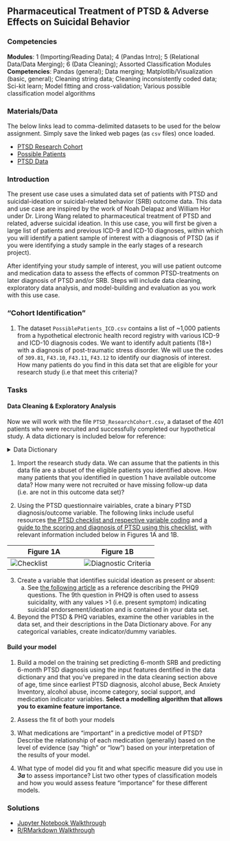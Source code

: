 
## Pharmaceutical Treatment of PTSD & Adverse Effects on Suicidal Behavior {#ptsd}

### Competencies  

**Modules**: 1 (Importing/Reading Data); 4 (Pandas Intro); 5 (Relational Data/Data Merging); 6 (Data Cleaning); Assorted Classification Modules   
**Competencies**: Pandas (general); Data merging; Matplotlib/Visualization (basic, general); Cleaning string data; Cleaning inconsistently coded data; Sci-kit learn; Model fitting and cross-validation; Various possible classification model algorithms


### Materials/Data

The below links lead to comma-delimited datasets to be used for the below assignment. Simply save the linked web pages (as `csv` files) once loaded. 

- [PTSD Research Cohort](https://raw.githubusercontent.com/domdisanto/Python_OER/master/Use%20Cases/PTSD%20%26%20SRB%20Use%20Case/PTSD_ResearchCohort.csv)  
- [Possible Patients](https://raw.githubusercontent.com/domdisanto/Python_OER/master/Use%20Cases/PTSD%20%26%20SRB%20Use%20Case/PossiblePatients_ICD.csv)  
- [PTSD Data](https://raw.githubusercontent.com/domdisanto/Python_OER/master/Use%20Cases/PTSD%20%26%20SRB%20Use%20Case/ptsd_data.csv)


### Introduction

The present use case uses a simulated data set of patients with PTSD and suicidal-ideation or suicidal-related behavior (SRB) outcome data. This data and use case are inspired by the work of Noah Delapaz and William Hor under Dr. Lirong Wang related to pharmaceutical treatment of PTSD and related, adverse suicidal ideation. In this use case, you will first be given a large list of patients and previous ICD-9 and ICD-10 diagnoses, within which you will identify a patient sample of interest with a diagnosis of PTSD (as if you were identifying a study sample in the early stages of a research project).   
  
After identifying your study sample of interest, you will use patient outcome and medication data to assess the effects of common PTSD-treatments on later diagnosis of PTSD and/or SRB. Steps will include data cleaning, exploratory data analysis, and model-building and evaluation as you work with this use case.



### "Cohort Identification"

1) The dataset `PossiblePatients_ICD.csv` contains a list of ~1,000 patients from a hypothetical electronic health record registry with various ICD-9 and ICD-10 diagnosis codes. We want to identify adult patients (18+) with a diagnosis of post-traumatic stress disorder. We will use the codes of `309.81`, `F43.10`, `F43.11`, `F43.12` to identify our diagnosis of interest. How many patients do you find in this data set that are eligible for your research study (i.e that meet this criteria)?


### Tasks

#### Data Cleaning & Exploratory Analysis

Now we will work with the file `PTSD_ResearchCohort.csv`, a dataset of the 401 patients who were recruited and successfully completed our hypothetical study. A data dictionary is included below for reference:

<details>
  <summary> Data Dictionary </summary>  
  
|*Variable*|*Description*|
|---|---|
|`PTSD_Q1`-`PTSD_Q20`|PTSD Questionnaire variables (see images below) describing presence of symptoms 6-months after study enrollment|
|`PHQ_Q9`|Patient Health Questionnaire (or PHQ-9) question 9, which assessed presence of suicidality or ideation of suicide, also at 6-months after study enrollment|
|`Age`|"Continuous" (integer) age variable|
|`TimeFirstDiagnosis_Months`| Integer value. The number of months since the patient's first diagnosis of PTSD|
|`AlcAbuse`|Binary variable, where 1 represents present alcohol abuse and 0 no alcohol abuse over the previous 6 months|
|`BeckAnxiety_BL`|Continuous measure ranging from 0-63, where higher values indicate greater presence and severity of anxiety symptoms|
|`IncomeCat`|Nominal categorical varible describing income category relative to the federal poverty line (described in the variable's categories)|
|`SocialSupport`|Self-reported ["social support"](https://www.tnaap.org/documents/mspss-multidimensional-scale-of-perceived-social.pdf), with values ranging from 0 to 84, where higher values indicate higher self-reported social support |
|`PTSD_Rx`|Name of medication prescribed|
</details>

1) Import the research study data. We can assume that the patients in this data file are a sbuset of the eligible patients you identified above. How many patients that you identified in question 1 have available outcome data? How many were not recruited or have missing follow-up data (i.e. are not in this outcome data set)?


2) Using the PTSD questionnaire vairiables, crate a binary PTSD diagnosis/outcome variable. The following links include useful resources [the PTSD checklist and respective variable coding](https://www.ptsd.va.gov/professional/assessment/documents/PCL5_Standard_form.PDF) and [a guide to the scoring and diagnosis of PTSD using this checklist](https://www.ptsd.va.gov/professional/assessment/adult-sr/ptsd-checklist.asp#obtain), with relevant information included below in Figures 1A and 1B.     
  
|Figure 1A|Figure 1B|
|---------|---------|
| ![Checklist](https://raw.githubusercontent.com/domdisanto/Python_OER/master/Use%20Cases/PTSD%20%26%20SRB%20Use%20Case/Instructor%20Materials/Fig/PTSD_Checklist_vars.JPG)| ![Diagnostic Criteria](https://raw.githubusercontent.com/domdisanto/Python_OER/master/Use%20Cases/PTSD%20%26%20SRB%20Use%20Case/Instructor%20Materials/Fig/PTSD_Diagnosis_Criteria.png) |  



3) Create a variable that identifies suicidal ideation as present or absent:      
     a) See [the following article](https://www.ncbi.nlm.nih.gov/pmc/articles/PMC1495268/#app1) as a reference describing the PHQ9 questions. The 9th question in PHQ9 is often used to assess suicidality, with any values >1 (i.e. present symptom) indicating suicidal endorsement/ideation and is contained in your data set. 

4) Beyond the PTSD & PHQ variables, examine the other variables in the data set, and their descriptions in the Data Dictionary above. For any categorical variables, create indicator/dummy variables. 

#### Build your model

1) Build a model on the training set predicting 6-month SRB and predicting 6-month PTSD diagnosis using the input features dentified in the data dictionary and that you've prepared in the data cleaning section above of age, time since earliest PTSD diagnosis, alcohol abuse, Beck Anxiety Inventory, alcohol abuse, income category, social support, and medication indicator variables. **Select a modelling algorithm that allows you to examine feature importance. **
2) Assess the fit of both your models  
3) What medications are "important" in a predictive model of PTSD? Describe the relationship of each medication (generally) based on the level of evidence (say "high" or "low") based on your interpretation of the results of your model. 

4) What type of model did you fit and what specific measure did you use in ***3a*** to assess importance? List two other types of classification models and how you would assess feature "importance" for these different models. 



### Solutions

- [Jupyter Notebook Walkthrough](https://github.com/domdisanto/Python_OER/blob/master/Use%20Cases/PTSD%20%26%20SRB%20Use%20Case/PTSD_Walkthrough.ipynb)  
- [R/RMarkdown Walkthrough](https://github.com/domdisanto/Python_OER/blob/master/Use%20Cases/PTSD%20%26%20SRB%20Use%20Case/R/PTSD_RAnalog.Rmd)
